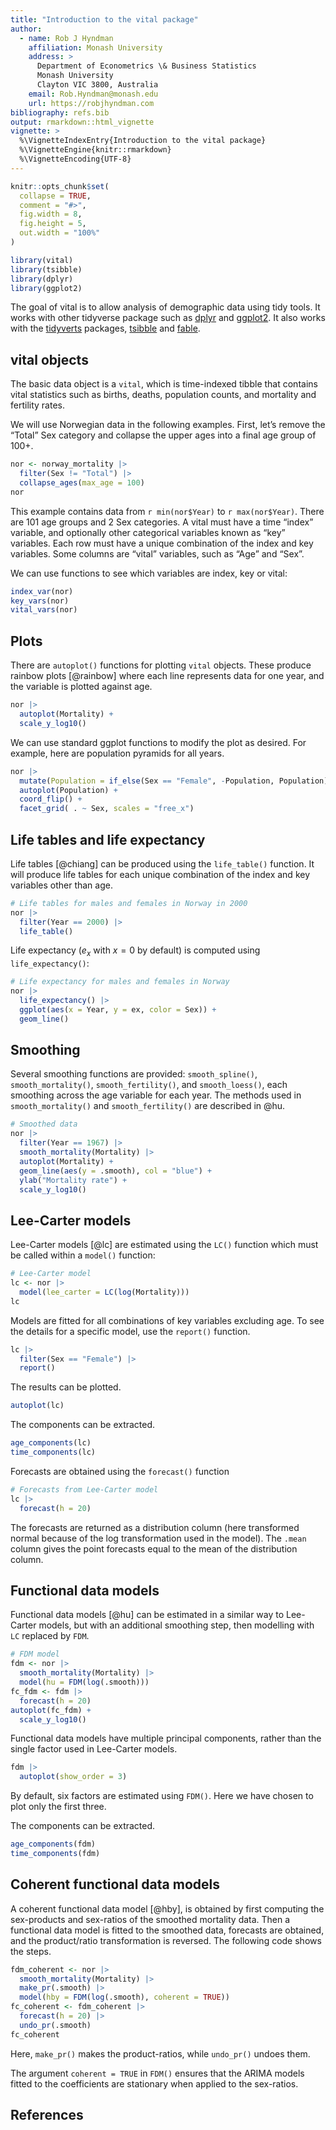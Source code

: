 ```yaml
---
title: "Introduction to the vital package"
author:
  - name: Rob J Hyndman
    affiliation: Monash University
    address: >
      Department of Econometrics \& Business Statistics
      Monash University
      Clayton VIC 3800, Australia
    email: Rob.Hyndman@monash.edu
    url: https://robjhyndman.com
bibliography: refs.bib
output: rmarkdown::html_vignette
vignette: >
  %\VignetteIndexEntry{Introduction to the vital package}
  %\VignetteEngine{knitr::rmarkdown}
  %\VignetteEncoding{UTF-8}
---
```


```r
knitr::opts_chunk$set(
  collapse = TRUE,
  comment = "#>",
  fig.width = 8,
  fig.height = 5,
  out.width = "100%"
)
```

```r
library(vital)
library(tsibble)
library(dplyr)
library(ggplot2)
```

The goal of vital is to allow analysis of demographic data using tidy tools. It works with other tidyverse package such as [dplyr](https://dplyr.tidyverse.org) and [ggplot2](https://ggplot2.tidyverse.org). It also works with the [tidyverts](https://tidyverts.org) packages, [tsibble](https://tsibble.tidyverts.org) and [fable](https://fable.tidyverts.org).

## vital objects

The basic data object is a `vital`, which is time-indexed tibble that contains vital statistics such as births, deaths, population counts, and mortality and fertility rates. 

We will use Norwegian data in the following examples. First, let's remove the "Total" Sex category and collapse the upper ages into a final age group of 100+.

```r
nor <- norway_mortality |>
  filter(Sex != "Total") |>
  collapse_ages(max_age = 100) 
nor
```

This example contains data from `r min(nor$Year)` to `r max(nor$Year)`. There are 101 age groups and 2 Sex categories. 
A vital must have a time "index" variable, and optionally other categorical variables known as "key" variables. Each row must have a unique combination of the index and key variables. Some columns are "vital" variables, such as "Age" and "Sex".

We can use functions to see which variables are index, key or vital:

```r
index_var(nor)
key_vars(nor)
vital_vars(nor)
```

## Plots

There are `autoplot()` functions for plotting `vital` objects. These produce rainbow plots [@rainbow] where each line represents data for one year, and the variable is plotted against age.

```r
nor |> 
  autoplot(Mortality) + 
  scale_y_log10()
```

We can use standard ggplot functions to modify the plot as desired. For example, here are population pyramids for all years.

```r
nor |> 
  mutate(Population = if_else(Sex == "Female", -Population, Population)) |>
  autoplot(Population) +
  coord_flip() +
  facet_grid( . ~ Sex, scales = "free_x")
```

## Life tables and life expectancy

Life tables [@chiang] can be produced using the `life_table()` function. It will produce life tables for each unique combination of the index and key variables other than age.

```r
# Life tables for males and females in Norway in 2000
nor |>
  filter(Year == 2000) |>
  life_table()
```

Life expectancy ($e_x$ with $x=0$ by default) is computed using `life_expectancy()`:

```r
# Life expectancy for males and females in Norway
nor |>
  life_expectancy() |>
  ggplot(aes(x = Year, y = ex, color = Sex)) +
  geom_line()
```

## Smoothing 

Several smoothing functions are provided: `smooth_spline()`, `smooth_mortality()`, `smooth_fertility()`, and `smooth_loess()`, each smoothing across the age variable for each year. The methods used in `smooth_mortality()` and `smooth_fertility()` are described in @hu.

```r
# Smoothed data
nor |>
  filter(Year == 1967) |>
  smooth_mortality(Mortality) |>
  autoplot(Mortality) +
  geom_line(aes(y = .smooth), col = "blue") +
  ylab("Mortality rate") +
  scale_y_log10()
```

## Lee-Carter models

Lee-Carter models [@lc] are estimated using the `LC()` function which must be called within a `model()` function:

```r
# Lee-Carter model
lc <- nor |>
  model(lee_carter = LC(log(Mortality)))
lc
```

Models are fitted for all combinations of key variables excluding age. To see the details for a specific model, use the `report()` function.

```r
lc |> 
  filter(Sex == "Female") |> 
  report()
```

The results can be plotted.

```r
autoplot(lc)
```

The components can be extracted.

```r
age_components(lc)
time_components(lc)
```

Forecasts are obtained using the `forecast()` function

```r
# Forecasts from Lee-Carter model
lc |>
  forecast(h = 20) 
```

The forecasts are returned as a distribution column (here transformed normal because of the log transformation used in the model). The `.mean` column gives the point forecasts equal to the mean of the distribution column.


## Functional data models

Functional data models [@hu] can be estimated in a similar way to Lee-Carter models, but with an additional smoothing step, then modelling with `LC` replaced by `FDM`. 

```r
# FDM model
fdm <- nor |> 
  smooth_mortality(Mortality) |> 
  model(hu = FDM(log(.smooth)))
fc_fdm <- fdm |>
  forecast(h = 20) 
autoplot(fc_fdm) +
  scale_y_log10()
```

Functional data models have multiple principal components, rather than the single factor used in Lee-Carter models. 

```r
fdm |>
  autoplot(show_order = 3)
```

By default, six factors are estimated using `FDM()`. Here we have chosen to plot only the first three. 

The components can be extracted.

```r
age_components(fdm)
time_components(fdm)
```


## Coherent functional data models

A coherent functional data model [@hby], is obtained by first computing the sex-products and sex-ratios of the smoothed mortality data. Then a functional data model is fitted to the smoothed data, forecasts are obtained, and the product/ratio transformation is reversed. The following code shows the steps.

```r
fdm_coherent <- nor |> 
  smooth_mortality(Mortality) |> 
  make_pr(.smooth) |>
  model(hby = FDM(log(.smooth), coherent = TRUE))
fc_coherent <- fdm_coherent |>
  forecast(h = 20) |>
  undo_pr(.smooth)
fc_coherent
```

Here, `make_pr()` makes the product-ratios, while `undo_pr()` undoes them.

The argument `coherent = TRUE` in `FDM()` ensures that the ARIMA models fitted to the coefficients are stationary when applied to the sex-ratios. 

## References
